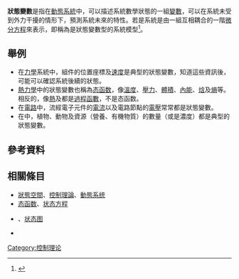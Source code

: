 {{NoteTA
|G1=IT
}}
'''狀態變數'''是指在[[動態系統|動態系統]]中，可以描述系統數學狀態的一組[[變數|變數]]，可以在系統未受到外力干擾的情形下，預測系統未來的特性。若是系統是由一組互相耦合的一階[[微分方程|微分方程]]來表示，即稱為是狀態變數型的系統模型<ref>
{{cite book
 |author=William J. Palm III
 |year=2010
 |title=System Dynamics
 |edition=2nd
 |publisher=
 |page=225
 |isbn=
}}</ref>。

==舉例==
*在[[力學|力學]]系統中，組件的位置座標及[[速度|速度]]是典型的狀態變數，知道這些資訊後，可能可以確認系統後續的狀態。
*[[熱力學|熱力學]]中的狀態變數也稱為[[态函数|态函数]]，像[[熱力學溫度|溫度]]、[[壓力|壓力]]、[[體積|體積]]、[[內能|內能]]、[[焓|焓]]及[[熵|熵]]等。相反的，像[[熱|熱]]及{{le|功 (熱力學)|Work (thermodynamics)|功}}都是[[過程函數|過程函數]]，不是态函数。
*在[[電路|電路]]中，流經電子元件的[[電流|電流]]以及電路節點的[[電壓|電壓]]常常都是狀態變數。
*在{{le|生態系統模型|ecosystem model}}中，植物、動物及資源（營養、有機物質）的數量（或是濃度）都是典型的狀態變數。

==參考資料==
{{reflist}}

==相關條目==
*[[狀態空間|狀態空間]]、[[控制理論|控制理論]]、[[動態系统|動態系统]]
*[[态函数|态函数]]、[[状态方程|状态方程]]
*{{le|狀態 (計算機科學)|State (computer science)}}、[[状态图|状态图]]
*{{le|狀態變數濾波器|State variable filter}}

{{技術小作品}}

[[Category:控制理论|Category:控制理论]]